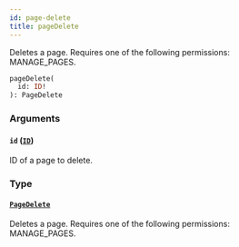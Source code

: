 ```yaml
---
id: page-delete
title: pageDelete
---
```



Deletes a page. Requires one of the following permissions: MANAGE_PAGES.

```graphql
pageDelete(
  id: ID!
): PageDelete
```


### Arguments

#### `id` ([`ID`](../../../developer/api-reference/scalars/id))

ID of a page to delete.


### Type

#### [`PageDelete`](../../../developer/api-reference/objects/page-delete) 

Deletes a page. Requires one of the following permissions: MANAGE_PAGES.




